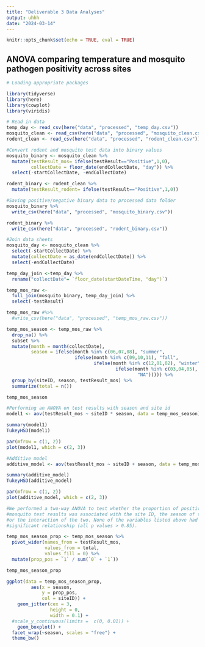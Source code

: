 ```yaml
---
title: "Deliverable 3 Data Analyses"
output: uhhh
date: "2024-03-14"
---
```

```r
knitr::opts_chunk$set(echo = TRUE, eval = TRUE)
```

## ANOVA comparing temperature and mosquito pathogen positivity across sites

```r
# Loading appropriate packages

library(tidyverse)
library(here)
library(cowplot)
library(viridis)
```

```r
# Read in data
temp_day <- read_csv(here("data", "processed", "temp_day.csv"))
mosquito_clean <- read_csv(here("data", "processed", "mosquito_clean.csv"))
rodent_clean <- read_csv(here("data", "processed", "rodent_clean.csv"))
```

```r
#Convert rodent and mosquito test data into binary values
mosquito_binary <- mosquito_clean %>% 
  mutate(testResult_mos= ifelse(testResult=="Positive",1,0),
         collectDate = floor_date(endCollectDate, "day")) %>% 
  select(-startCollectDate, -endCollectDate)

rodent_binary <- rodent_clean %>% 
  mutate(testResult_rodent= ifelse(testResult=="Positive",1,0))
```

```r
#Saving positive/negative binary data to processed data folder
mosquito_binary %>% 
  write_csv(here("data", "processed", "mosquito_binary.csv"))

rodent_binary %>% 
  write_csv(here("data", "processed", "rodent_binary.csv"))
```

```r
#Join data sheets
mosquito_day <- mosquito_clean %>% 
  select(-startCollectDate) %>% 
  mutate(collectDate = as_date(endCollectDate)) %>% 
  select(-endCollectDate) 

temp_day_join <-temp_day %>% 
  rename("collectDate"= `floor_date(startDateTime, "day")`)

temp_mos_raw <-
  full_join(mosquito_binary, temp_day_join) %>% 
  select(-testResult)

temp_mos_raw #%>% 
  #write_csv(here("data", "processed", "temp_mos_raw.csv"))

temp_mos_season <- temp_mos_raw %>% 
  drop_na() %>% 
  subset %>% 
  mutate(month = month(collectDate),
         season = ifelse(month %in% c(06,07,08), "summer",
                         ifelse(month %in% c(09,10,11), "fall",
                                ifelse(month %in% c(12,01,02), "winter",
                                        ifelse(month %in% c(03,04,05), "spring",
                                                "NA"))))) %>% 
  group_by(siteID, season, testResult_mos) %>% 
  summarize(total = n())

temp_mos_season

```

```r
#Performing an ANOVA on test results with season and site id
model1 <- aov(testResult_mos ~ siteID * season, data = temp_mos_season)

summary(model1)
TukeyHSD(model1)

par(mfrow = c(1, 2))
plot(model1, which = c(2, 3))

#Additive model
additive_model <- aov(testResult_mos ~ siteID + season, data = temp_mos_season)

summary(additive_model)
TukeyHSD(additive_model)

par(mfrow = c(1, 2))
plot(additive_model, which = c(2, 3))

#We performed a two-way ANOVA to test whether the proportion of positive 
#mosquito test results was associated with the site ID, the season of the year, 
#or the interaction of the two. None of the variables listed above had a 
#significant relationship (all p values > 0.85).
```

```r

temp_mos_season_prop <- temp_mos_season %>% 
  pivot_wider(names_from = testResult_mos,
              values_from = total,
              values_fill = 0) %>% 
  mutate(prop_pos = `1` / sum(`0` + `1`))

temp_mos_season_prop

ggplot(data = temp_mos_season_prop, 
         aes(x = season, 
             y = prop_pos,
             col = siteID)) +
    geom_jitter(cex = 3,
                height = 0,
                width = 0.1) +
  #scale_y_continuous(limits =  c(0, 0.01)) +
    geom_boxplot() +
  facet_wrap(~season, scales = "free") +
  theme_bw()
  
```



